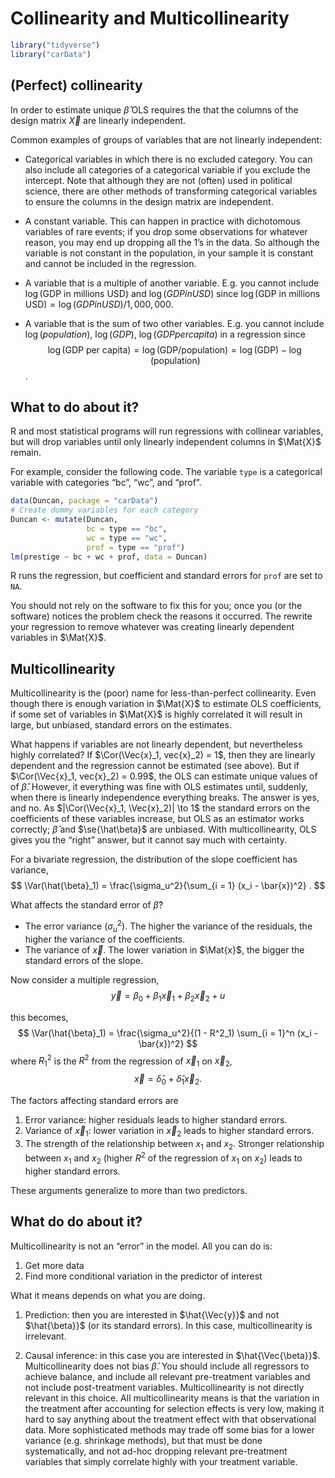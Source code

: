 # Collinearity and Multicollinearity

```r
library("tidyverse")
library("carData")
```

## (Perfect) collinearity

In order to estimate unique $\hat{\beta}$ OLS requires the that the columns of the design matrix $\Vec{X}$ are linearly independent.

Common examples of groups of variables that are not linearly independent:

-   Categorical variables in which there is no excluded category.
    You can also include all categories of a categorical variable if you exclude the intercept.
    Note that although they are not (often) used in political science, there are other methods of transforming categorical variables to ensure the columns in the design matrix are independent.

-   A constant variable. This can happen in practice with dichotomous
    variables of rare events; if you drop some observations for whatever
    reason, you may end up dropping all the 1's in the data. So although the
    variable is not constant in the population, in your sample it is constant
    and cannot be included in the regression.

-   A variable that is a multiple of another variable. E.g. you cannot include $\log(\text{GDP in millions USD})$ and $\log({GDP in USD})$ since $\log(\text{GDP in millions USD}) = \log({GDP in USD}) / 1,000,000$.

-   A variable that is the sum of two other variables. E.g. you cannot include $\log(population)$, $\log(GDP)$, $\log(GDP per capita)$ in a regression since
$$\log(\text{GDP per capita}) = \log(\text{GDP} / \text{population}) = \log(\text{GDP}) - \log(\text{population})$$.

## What to do about it?

R and most statistical programs will run regressions with collinear variables, but will drop variables until only linearly independent columns in $\Mat{X}$ remain.

For example, consider the following code. The variable `type` is a categorical variable with categories "bc", "wc", and "prof".

```r
data(Duncan, package = "carData")
# Create dummy variables for each category
Duncan <- mutate(Duncan,
                 bc = type == "bc",
                 wc = type == "wc",
                 prof = type == "prof")
lm(prestige ~ bc + wc + prof, data = Duncan)
```
R runs the regression, but coefficient and standard errors for `prof` are set to `NA`.

You should not rely on the software to fix this for you; once you (or the software) notices the problem check the reasons it occurred. The rewrite your regression to remove whatever was creating linearly dependent variables in $\Mat{X}$.

## Multicollinearity

Multicollinearity is the (poor) name for less-than-perfect collinearity.
Even though there is enough variation in $\Mat{X}$ to estimate OLS coefficients, if some set of variables in $\Mat{X}$ is highly correlated it will result in large, but unbiased, standard errors on the estimates.

What happens if variables are not linearly dependent, but nevertheless highly correlated?
If $\Cor(\Vec{x}_1, vec{x}_2) = 1$, then they are linearly dependent and the regression cannot be estimated (see above).
But if $\Cor(\Vec{x}_1, vec{x}_2) = 0.99$, the OLS can estimate unique values of of $\hat\beta$. However, it everything was fine with OLS estimates until, suddenly, when there is linearly independence everything breaks. The answer is yes, and no.
As $|\Cor(\Vec{x}_1, \Vec{x}_2)| \to 1$ the standard errors on the coefficients of these variables increase, but OLS as an estimator works correctly; $\hat\beta$ and $\se{\hat\beta}$ are unbiased.
With multicollinearity, OLS gives you the "right" answer, but it cannot say much with certainty.

For a bivariate regression, the distribution of the slope coefficient has variance,
$$
\Var(\hat{\beta}_1) = \frac{\sigma_u^2}{\sum_{i = 1} (x_i - \bar{x})^2} .
$$

What affects the standard error of $\hat{\beta}$?

-   The error variance ($\sigma_u^2$). The higher the variance of the residuals, the higher the variance of the coefficients.
-   The variance of $\Vec{x}$. The lower variation in $\Mat{x}$, the bigger the standard errors of the slope.

Now consider a multiple regression,
$$
\Vec{y} = \beta_0 + \beta_1 \Vec{x}_1 + \beta_2 \Vec{x}_2 + u
$$

this becomes,
$$
\Var(\hat{\beta}_1) = \frac{\sigma_u^2}{(1 - R^2_1) \sum_{i = 1}^n (x_i - \bar{x})^2}
$$
where $R^2_1$ is the $R^2$ from the regression of $\Vec{x}_1$ on $\Vec{x}_2$,
$$
\Vec{x} = \hat{\delta}_0 + \hat{\delta}_1 \Vec{x}_2 .
$$

The factors affecting standard errors are

1.  Error variance: higher residuals leads to higher standard errors.
1.  Variance of $\Vec{x}_1$: lower variation in $\Vec{x}_2$ leads to higher standard errors.
1.  The strength of the relationship between $x_1$ and $x_2$. Stronger relationship between $x_1$ and $x_2$ (higher $R^2$ of the regression of $x_1$ on $x_2$) leads to higher standard errors.

These arguments generalize to more than two predictors.

## What do do about it?

Multicollinearity is not an "error" in the model.
All you can do is:

1.  Get more data
1.  Find more conditional variation in the predictor of interest

What it means depends on what you are doing.

1.  Prediction: then you are interested in $\hat{\Vec{y}}$ and not $\hat{\beta}}$ (or its standard errors).
    In this case, multicollinearity is irrelevant.

1.  Causal inference: in this case you are interested in $\hat{\Vec{\beta}}$.
    Multicollinearity does not bias $\hat{\beta}$.
    You should include all regressors to achieve balance, and include all relevant pre-treatment variables and not include post-treatment variables.
    Multicollinearity is not directly relevant in this choice.
    All multicollinearity means is that the variation in the treatment after accounting for selection effects is very low, making it hard to say anything about the treatment effect with that observational data.
    More sophisticated methods may trade off some bias for a lower variance (e.g. shrinkage methods), but that must be done systematically, and not ad-hoc dropping relevant pre-treatment variables that simply correlate highly with your treatment variable.
